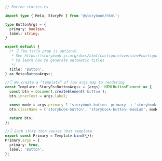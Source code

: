 ```ts
// Button.stories.ts

import type { Meta, StoryFn } from '@storybook/html';

type ButtonArgs = {
  primary: boolean;
  label: string;
}

export default {
  /* 👇 The title prop is optional.
   * See https://storybook.js.org/docs/html/configure/overview#configure-story-loading
   * to learn how to generate automatic titles
   */
  title: 'Button',
} as Meta<ButtonArgs>;

//👇 We create a “template” of how args map to rendering
const Template: StoryFn<ButtonArgs> = (args): HTMLButtonElement => {
  const btn = document.createElement('button');
  btn.innerText = args.label;

  const mode = args.primary ? 'storybook-button--primary' : 'storybook-button--secondary';
  btn.className = ['storybook-button', 'storybook-button--medium', mode].join(' ');

  return btn;
};

//👇 Each story then reuses that template
export const Primary = Template.bind({});
Primary.args = {
  primary: true,
  label: 'Button',
};
```
